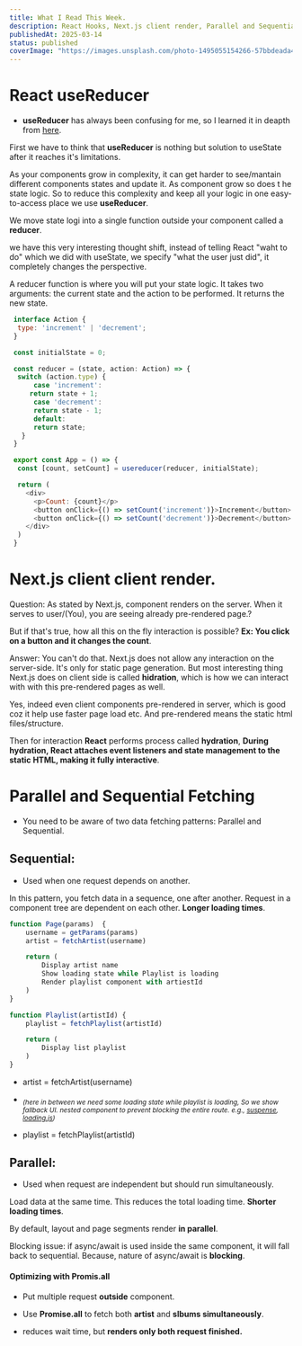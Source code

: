 ```yaml
---
title: What I Read This Week.
description: React Hooks, Next.js client render, Parallel and Sequential Fetching.
publishedAt: 2025-03-14
status: published
coverImage: "https://images.unsplash.com/photo-1495055154266-57bbdeada43e?q=80&w=2070&auto=format&fit=crop&ixlib=rb-4.0.3&ixid=M3wxMjA3fDB8MHxwaG90by1wYWdlfHx8fGVufDB8fHx8fA%3D%3D"
---
```


# React useReducer
- **useReducer** has always been confusing for me, so I learned it in deapth from [here](https://www.youtube.com/watch?v=rgp_iCVS8ys).

First we have to think that **useReducer** is nothing but solution to useState after it reaches it's limitations.

As your components grow in complexity, it can get harder to see/mantain different components states and update it. As component grow so does t he state logic.
So to reduce this complexity and keep all your logic in one easy-to-access place we use **useReducer**.

We move state logi into a single function outside your component called a **reducer**.

we have this very interesting thought shift, instead of telling React "waht to do" which we did with useState, we specify "what the user just did", it completely changes the perspective.

A reducer function is where you will put your state logic. It takes two arguments: the current state and the action to be performed. It returns the new state.

```js
 interface Action {
  type: 'increment' | 'decrement';	 
 } 

 const initialState = 0;

 const reducer = (state, action: Action) => {
  switch (action.type) {
      case 'increment':
	 return state + 1;
      case 'decrement':
	  return state - 1;
      default:
	  return state;
   }
 }

 export const App = () => {
  const [count, setCount] = usereducer(reducer, initialState);

  return (
    <div>
      <p>Count: {count}</p>
      <button onClick={() => setCount('increment')}>Increment</button>
      <button onClick={() => setCount('decrement')}>Decrement</button>
    </div>
  )
 }
```

# Next.js client client render.

Question: As stated by Next.js, component renders on the server. When it serves to user/(You), you are seeing already pre-rendered page.?

But if that's true, how all this on the fly interaction is possible? **Ex: You click on a button and it changes the count**.

Answer: You can't do that. Next.js does not allow any interaction on the server-side. It's only for static page generation. But most interesting thing Next.js does on client side is called **hidration**, which is how we can interact with with this pre-rendered pages as well.

Yes, indeed even client components pre-rendered in server, which is good coz it help use faster page load etc. And pre-rendered means the static html files/structure.

Then for interaction **React** performs process called **hydration**, **During hydration, React attaches event listeners and state management to the static HTML, making it fully interactive**.

# Parallel and Sequential Fetching

- You need to be aware of two data fetching patterns: Parallel and Sequential. 

## Sequential:

- Used when one request depends on another.

In this pattern, you fetch data in a sequence, one after another. Request in a component tree are dependent on each other. **Longer loading times**.

```js
function Page(params)  {
	username = getParams(params)
	artist = fetchArtist(username)

	return (
		Display artist name
		Show loading state while Playlist is loading
		Render playlist component with artiestId
	)
}

function Playlist(artistId) {
	playlist = fetchPlaylist(artistId)

	return (
	    Display list playlist
	)
}
```
- artist = fetchArtist(username)

- <sub>_(here in between we need some loading state while playlist is loading, So we show fallback UI. nested component to prevent blocking the entire route. e.g., [suspense](https://react.dev/reference/react/Suspense), [loading.js](https://nextjs.org/docs/app/building-your-application/routing/loading-ui-and-streaming))_</sub>

- playlist = fetchPlaylist(artistId)


## Parallel:

- Used when request are independent but should run simultaneously.

Load data at the same time. This reduces the total loading time. **Shorter loading times**.

By default, layout and page segments render **in parallel**.

Blocking issue: if async/await is used inside the same component, it will fall back to sequential. Because, nature of async/await is **blocking**.

#### Optimizing with Promis.all
- Put multiple request **outside** component.

- Use **Promise.all** to fetch both **artist** and **slbums simultaneously**.

- reduces wait time, but **renders only both request finished.**
